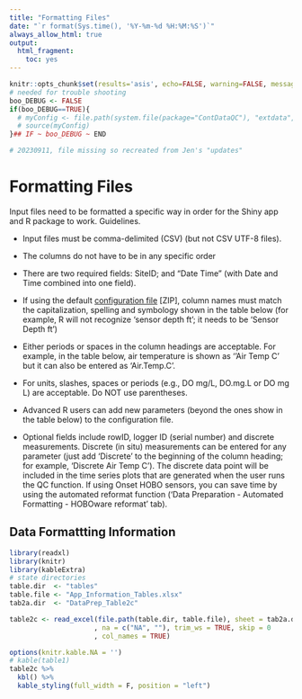 ```yaml
---
title: "Formatting Files"
date: "`r format(Sys.time(), '%Y-%m-%d %H:%M:%S')`"
always_allow_html: true
output:
  html_fragment:
    toc: yes
---
```


```r
knitr::opts_chunk$set(results='asis', echo=FALSE, warning=FALSE, message = FALSE)
# needed for trouble shooting
boo_DEBUG <- FALSE
if(boo_DEBUG==TRUE){
  # myConfig <- file.path(system.file(package="ContDataQC"), "extdata", "config.ORIG.R")
  # source(myConfig)
}## IF ~ boo_DEBUG ~ END

# 20230911, file missing so recreated from Jen's "updates"
```

# Formatting Files

Input files need to be formatted a specific way in order for the Shiny app and R package to work. Guidelines.

*	Input files must be comma-delimited (CSV) (but not CSV UTF-8 files).

*	The columns do not have to be in any specific order

*	There are two required fields: SiteID; and “Date Time” (with Date and Time combined into one field).

*	If using the default [configuration file](Config_default.zip) [ZIP], column names must match the capitalization, spelling and symbology shown in the table below (for example, R will not recognize ‘sensor depth ft’; it needs to be ‘Sensor Depth ft’)

*	Either periods or spaces in the column headings are acceptable. For example, in the table below, air temperature is shown as ‘’Air Temp C’ but it can also be entered as ‘Air.Temp.C’.

*	For units, slashes, spaces or periods (e.g., DO mg/L, DO.mg.L or DO mg L) are acceptable. Do NOT use parentheses.

*	Advanced R users can add new parameters (beyond the ones show in the table below) to the configuration file.

*	Optional fields include rowID, logger ID (serial number) and discrete measurements. Discrete (in situ) measurements can be entered for any parameter (just add ‘Discrete’ to the beginning of the column heading; for example, ‘Discrete Air Temp C’). The discrete data point will be included in the time series plots that are generated when the user runs the QC function. If using Onset HOBO sensors, you can save time by using the automated reformat function ('Data Preparation - Automated Formatting - HOBOware reformat' tab). 


## Data Formattting Information

```r
library(readxl)
library(knitr)
library(kableExtra)
# state directories
table.dir  <- "tables"
table.file <- "App_Information_Tables.xlsx"
tab2a.dir  <- "DataPrep_Table2c"

table2c <- read_excel(file.path(table.dir, table.file), sheet = tab2a.dir
                     , na = c("NA", ""), trim_ws = TRUE, skip = 0
                     , col_names = TRUE)  

options(knitr.kable.NA = '')
# kable(table1)
table2c %>% 
  kbl() %>% 
  kable_styling(full_width = F, position = "left")
```
